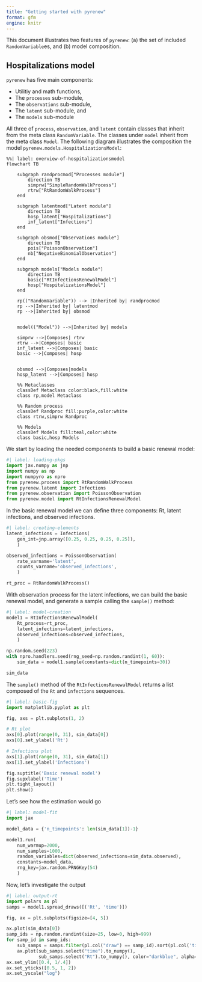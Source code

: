 ```yaml
---
title: "Getting started with pyrenew"
format: gfm
engine: knitr
---
```


This document illustrates two features of `pyrenew`: (a) the set of included `RandomVariable`es, and (b) model composition.

## Hospitalizations model

`pyrenew` has five main components:

- Utilitiy and math functions,
- The `processes` sub-module,
- The `observations` sub-module,
- The `latent` sub-module, and
- The `models` sub-module

All three of `process`, `observation`, and `latent` contain classes that inherit from the meta class `RandomVariable`. The classes under `model` inherit from the meta class `Model`. The following diagram illustrates the composition the model `pyrenew.models.HospitalizationsModel`:

```mermaid
%%| label: overview-of-hospitalizationsmodel
flowchart TB

    subgraph randprocmod["Processes module"]
        direction TB
        simprw["SimpleRandomWalkProcess"]
        rtrw["RtRandomWalkProcess"]
    end

    subgraph latentmod["Latent module"]
        direction TB
        hosp_latent["Hospitalizations"]
        inf_latent["Infections"]
    end

    subgraph obsmod["Observations module"]
        direction TB
        pois["PoissonObservation"]
        nb["NegativeBinomialObservation"]
    end

    subgraph models["Models module"]
        direction TB
        basic["RtInfectionsRenewalModel"]
        hosp["HospitalizationsModel"]
    end

    rp(("RandomVariable")) --> |Inherited by| randprocmod
    rp -->|Inherited by| latentmod
    rp -->|Inherited by| obsmod


    model(("Model")) -->|Inherited by| models

    simprw -->|Composes| rtrw
    rtrw -->|Composes| basic
    inf_latent -->|Composes| basic
    basic -->|Composes| hosp


    obsmod -->|Composes|models
    hosp_latent -->|Composes| hosp

    %% Metaclasses
    classDef Metaclass color:black,fill:white
    class rp,model Metaclass

    %% Random process
    classDef Randproc fill:purple,color:white
    class rtrw,simprw Randproc

    %% Models
    classDef Models fill:teal,color:white
    class basic,hosp Models
```

We start by loading the needed components to build a basic renewal model:


```python
#| label: loading-pkgs
import jax.numpy as jnp
import numpy as np
import numpyro as npro
from pyrenew.process import RtRandomWalkProcess
from pyrenew.latent import Infections
from pyrenew.observation import PoissonObservation
from pyrenew.model import RtInfectionsRenewalModel
```

In the basic renewal model we can define three components: Rt, latent infections, and observed infections.

```python
#| label: creating-elements
latent_infections = Infections(
    gen_int=jnp.array([0.25, 0.25, 0.25, 0.25]),
    )

observed_infections = PoissonObservation(
    rate_varname='latent',
    counts_varname='observed_infections',
    )

rt_proc = RtRandomWalkProcess()
```

With observation process for the latent infections, we can build the basic renewal model, and generate a sample calling the `sample()` method:


```python
#| label: model-creation
model1 = RtInfectionsRenewalModel(
    Rt_process=rt_proc,
    latent_infections=latent_infections,
    observed_infections=observed_infections,
    )

np.random.seed(223)
with npro.handlers.seed(rng_seed=np.random.randint(1, 60)):
    sim_data = model1.sample(constants=dict(n_timepoints=30))

sim_data
```

The `sample()` method of the `RtInfectionsRenewalModel` returns a list composed of the `Rt` and `infections` sequences.


```python
#| label: basic-fig
import matplotlib.pyplot as plt

fig, axs = plt.subplots(1, 2)

# Rt plot
axs[0].plot(range(0, 31), sim_data[0])
axs[0].set_ylabel('Rt')

# Infections plot
axs[1].plot(range(0, 31), sim_data[1])
axs[1].set_ylabel('Infections')

fig.suptitle('Basic renewal model')
fig.supxlabel('Time')
plt.tight_layout()
plt.show()
```

Let's see how the estimation would go


```python
#| label: model-fit
import jax

model_data = {'n_timepoints': len(sim_data[1])-1}

model1.run(
    num_warmup=2000,
    num_samples=1000,
    random_variables=dict(observed_infections=sim_data.observed),
    constants=model_data,
    rng_key=jax.random.PRNGKey(54)
    )
```

Now, let's investigate the output

```python
#| label: output-rt
import polars as pl
samps = model1.spread_draws([('Rt', 'time')])

fig, ax = plt.subplots(figsize=[4, 5])

ax.plot(sim_data[0])
samp_ids = np.random.randint(size=25, low=0, high=999)
for samp_id in samp_ids:
    sub_samps = samps.filter(pl.col("draw") == samp_id).sort(pl.col('time'))
    ax.plot(sub_samps.select("time").to_numpy(),
            sub_samps.select("Rt").to_numpy(), color="darkblue", alpha=0.1)
ax.set_ylim([0.4, 1/.4])
ax.set_yticks([0.5, 1, 2])
ax.set_yscale("log")
```
